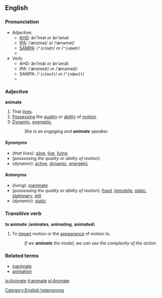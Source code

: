 ==English==
===Pronunciation===
*Adjective:
**[[AHD]]: ăn'ĭmət ''or'' ăn'əmət
**[[IPA]]: /ˈænɪmət/ ''or'' /ˈænəmət/
**[[SAMPA]]: /<tt>"{nIm@t</tt>/ ''or'' /<tt>"{n@m@t</tt>/
**{{audio|en-us-animate-adj.ogg|Audio (US)}}
*Verb:
**AHD: ăn'ĭmāt ''or'' ăn'əmāt
**IPA: /ˈænɪmeɪt/ ''or'' /ˈænəmeɪt/
**SAMPA: /<tt>"{nImeIt</tt>/ ''or'' /<tt>"{n@meIt</tt>/
**{{audio|en-us-animate-verb.ogg|Audio (US)}}

===Adjective===
'''animate'''

#That [[live]]s.
#[[Possess]]ing the [[quality]] or [[ability]] of [[motion]].
#[[Dynamic]], [[energetic]].
#:''She is an engaging and '''animate''' speaker.''

====Synonyms====
*(''that lives''): [[alive]], [[live]], [[living]]
*(''possessing the quality or ability of motion''):
*(''dynamic''): [[active]], [[dynamic]], [[energetic]]

====Antonyms====
*(''living''): [[inanimate]]
*(''possessing the quality or ability of motion''): [[fixed]], [[immobile]], [[static]], [[stationary]], [[still]]
*(''dynamic''): [[static]]

===Transitive verb===
'''to animate''' ('''animates''', '''animating''', '''animated''')

#To [[impart]] motion or the [[appearance]] of motion to.
#:''If we '''animate''' the model, we can see the complexity of the action.''

===Related terms===
*[[inanimate]]
*[[animation]]

[[Category:English heteronyms]]

[[io:Animate]]
[[it:animate]]
[[pl:Animate]]